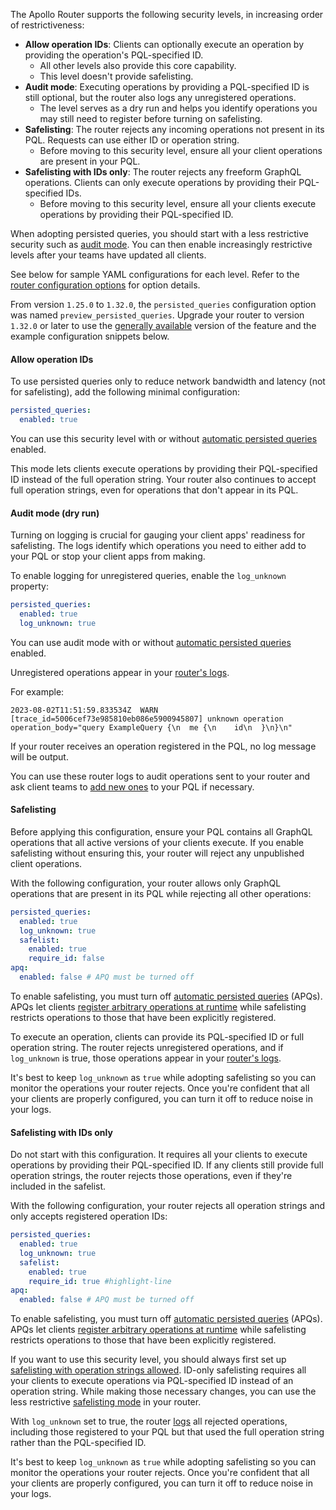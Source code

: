 The Apollo Router supports the following security levels, in increasing order of restrictiveness:

- **Allow operation IDs**: Clients can optionally execute an operation by providing the operation's PQL-specified ID.
  - All other levels also provide this core capability.
  - This level doesn't provide safelisting.
- **Audit mode**: Executing operations by providing a PQL-specified ID is still optional, but the router also logs any unregistered operations.
  - The level serves as a dry run and helps you identify operations you may still need to register before turning on safelisting.
- **Safelisting**: The router rejects any incoming operations not present in its PQL. Requests can use either ID or operation string.
  - Before moving to this security level, ensure all your client operations are present in your PQL.
- **Safelisting with IDs only**: The router rejects any freeform GraphQL operations. Clients can only execute operations by providing their PQL-specified IDs.
  - Before moving to this security level, ensure all your clients execute operations by providing their PQL-specified ID.

When adopting persisted queries, you should start with a less restrictive security such as [audit mode](#audit-mode-dry-run). You can then enable increasingly restrictive levels after your teams have updated all clients.

See below for sample YAML configurations for each level. Refer to the [router configuration options](/router/configuration/persisted-queries#configuration-options) for option details.

<Note>

From version `1.25.0` to `1.32.0`, the `persisted_queries` configuration option was named `preview_persisted_queries`. Upgrade your router to version `1.32.0` or later to use the [generally available](/resources/product-launch-stages/#general-availability) version of the feature and the example configuration snippets below.

</Note>

#### Allow operation IDs

To use persisted queries only to reduce network bandwidth and latency (not for safelisting), add the following minimal configuration:

```yaml title="router.yaml"
persisted_queries:
  enabled: true
```

<Note>

You can use this security level with or without [automatic persisted queries](/router/configuration/in-memory-caching#caching-automatic-persisted-queries-apq) enabled.

</Note>

This mode lets clients execute operations by providing their PQL-specified ID instead of the full operation string.
Your router also continues to accept full operation strings, even for operations that don't appear in its PQL.

#### Audit mode (dry run)

Turning on logging is crucial for gauging your client apps' readiness for safelisting. The logs identify which operations you need to either add to your PQL or stop your client apps from making.

To enable logging for unregistered queries, enable the `log_unknown` property:

```yaml title="router.yaml"
persisted_queries:
  enabled: true
  log_unknown: true
```

<Note>

You can use audit mode with or without [automatic persisted queries](/router/configuration/in-memory-caching#caching-automatic-persisted-queries-apq) enabled.

</Note>

Unregistered operations appear in your [router's logs](/router/configuration/telemetry/exporters/logging/overview).

For example:

```
2023-08-02T11:51:59.833534Z  WARN [trace_id=5006cef73e985810eb086e5900945807] unknown operation operation_body="query ExampleQuery {\n  me {\n    id\n  }\n}\n"
```

If your router receives an operation registered in the PQL, no log message will be output.

You can use these router logs to audit operations sent to your router and ask client teams to [add new ones](/graphos/operations/persisted-queries#3-operation-registration) to your PQL if necessary.

#### Safelisting

<Caution>

Before applying this configuration, ensure your PQL contains all GraphQL operations that all active versions of your clients execute. If you enable safelisting without ensuring this, your router will reject any unpublished client operations.

</Caution>

With the following configuration, your router allows only GraphQL operations that are present in its PQL while rejecting all other operations:

```yaml title="router.yaml"
persisted_queries:
  enabled: true
  log_unknown: true
  safelist:
    enabled: true
    require_id: false
apq:
  enabled: false # APQ must be turned off
```

<Note>

To enable safelisting, you must turn off [automatic persisted queries](/router/configuration/in-memory-caching#caching-automatic-persisted-queries-apq) (APQs). APQs let clients [register arbitrary operations at runtime](#differences-from-automatic-persisted-queries) while safelisting restricts operations to those that have been explicitly registered.

</Note>

To execute an operation, clients can provide its PQL-specified ID or full operation string.
The router rejects unregistered operations, and if `log_unknown` is true, those operations appear in your [router's logs](/router/configuration/telemetry/exporters/logging/overview).

<Tip>

It's best to keep `log_unknown` as `true` while adopting safelisting so you can monitor the operations your router rejects. Once you're confident that all your clients are properly configured, you can turn it off to reduce noise in your logs.

</Tip>

#### Safelisting with IDs only

<Caution>

Do not start with this configuration. It requires all your clients to execute operations by providing their PQL-specified ID. If any clients still provide full operation strings, the router rejects those operations, even if they're included in the safelist.

</Caution>

With the following configuration, your router rejects all operation strings and only accepts registered operation IDs:

```yaml title="router.yaml"
persisted_queries:
  enabled: true
  log_unknown: true
  safelist:
    enabled: true
    require_id: true #highlight-line
apq:
  enabled: false # APQ must be turned off
```

<Note>

To enable safelisting, you must turn off [automatic persisted queries](/router/configuration/in-memory-caching#caching-automatic-persisted-queries-apq) (APQs). APQs let clients [register arbitrary operations at runtime](#differences-from-automatic-persisted-queries) while safelisting restricts operations to those that have been explicitly registered.

</Note>

If you want to use this security level, you should always first set up [safelisting with operation strings allowed](#safelisting). ID-only safelisting requires all your clients to execute operations via PQL-specified ID instead of an operation string. While making those necessary changes, you can use the less restrictive [safelisting mode](#safelisting) in your router.

With `log_unknown` set to true, the router [logs](/router/configuration/telemetry/exporters/logging/overview) all rejected operations, including those registered to your PQL but that used the full operation string rather than the PQL-specified ID.

<Note>

It's best to keep `log_unknown` as `true` while adopting safelisting so you can monitor the operations your router rejects. Once you're confident that all your clients are properly configured, you can turn it off to reduce noise in your logs.

</Note>
